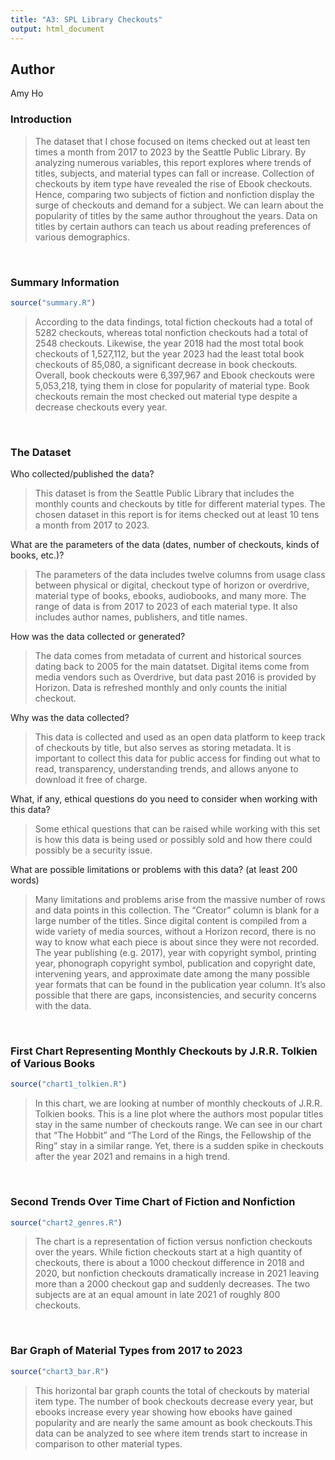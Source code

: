 ```yaml
---
title: "A3: SPL Library Checkouts"
output: html_document
---
```


## Author
Amy Ho

### Introduction

> The dataset that I chose focused on items checked out at least ten times a month from 2017 to 2023 by the Seattle Public Library. By analyzing numerous variables, this report explores where trends of titles, subjects, and material types can fall or increase. Collection of checkouts by item type have revealed the rise of Ebook checkouts. Hence, comparing two subjects of fiction and nonfiction display the surge of checkouts and demand for a subject. We can learn about the popularity of titles by the same author throughout the years. Data on titles by certain authors can teach us about reading preferences of various demographics. 

</br>

### Summary Information
```r
source("summary.R")
```

> According to the data findings, total fiction checkouts had a total of 5282 checkouts, whereas total nonfiction checkouts had a total of 2548 checkouts. Likewise, the year 2018 had the most total book checkouts of 1,527,112, but the year 2023 had the least total book checkouts of 85,080, a significant decrease in book checkouts. Overall, book checkouts were 6,397,967 and Ebook checkouts were 5,053,218, tying them in close for popularity of material type. Book checkouts remain the most checked out material type despite a decrease checkouts every year. 

</br>

### The Dataset

Who collected/published the data?  

> This dataset is from the Seattle Public Library that includes the monthly counts and checkouts by title for different material types. The chosen dataset in this report is for items checked out at least 10 tens a month from 2017 to 2023. 

What are the parameters of the data (dates, number of checkouts, kinds of books, etc.)?

>  The parameters of the data includes twelve columns from usage class between physical or digital, checkout type of horizon or overdrive, material type of books, ebooks, audiobooks, and many more. The range of data is from 2017 to 2023 of each material type. It also includes author names, publishers, and title names. 

How was the data collected or generated?  

> The data comes from metadata of current and historical sources dating back to 2005 for the main datatset. Digital items come from media vendors such as Overdrive, but data past 2016 is provided by Horizon. Data is refreshed monthly and only counts the initial checkout.

Why was the data collected?

> This data is collected and used as an open data platform to keep track of checkouts by title, but also serves as storing metadata. It is important to collect this data for public access for finding out what to read, transparency, understanding trends, and allows anyone to download it free of charge. 

What, if any, ethical questions do you need to consider when working with this data?  

> Some ethical questions that can be raised while working with this set is how this data is being used or possibly sold and how there could possibly be a security issue.

What are possible limitations or problems with this data?   (at least 200 words)

> Many limitations and problems arise from the massive number of rows and data points in this collection. The "Creator" column is blank for a large number of the titles. Since digital content is compiled from a wide variety of media sources, without a Horizon record, there is no way to know what each piece is about since they were not recorded. The year publishing (e.g. 2017), year with copyright symbol, printing year, phonograph copyright symbol, publication and copyright date, intervening years, and approximate date among the many possible year formats that can be found in the publication year column. It's also possible that there are gaps, inconsistencies, and security concerns with the data.

</br>

### First Chart Representing Monthly Checkouts by J.R.R. Tolkien of Various Books
```r
source("chart1_tolkien.R")
```

> In this chart, we are looking at number of monthly checkouts of J.R.R. Tolkien books. This is a line plot where the authors most popular titles stay in the same number of checkouts range. We can see in our chart that "The Hobbit" and "The Lord of the Rings, the Fellowship of the Ring" stay in a similar range. Yet, there is a sudden spike in checkouts after the year 2021 and remains in a high trend. 

</br>

### Second Trends Over Time Chart of Fiction and Nonfiction
```r
source("chart2_genres.R")
```

> The chart is a representation of fiction versus nonfiction checkouts over the years. While fiction checkouts start at a high quantity of checkouts, there is about a 1000 checkout difference in 2018 and 2020, but nonfiction checkouts dramatically increase in 2021 leaving more than a 2000 checkout gap and suddenly decreases. The two subjects are at an equal amount in late 2021 of roughly 800 checkouts.

</br>

### Bar Graph of Material Types from 2017 to 2023
```r
source("chart3_bar.R")
```

> This horizontal bar graph counts the total of checkouts by material item type. The number of book checkouts decrease every year, but ebooks increase every year showing how ebooks have gained popularity and are nearly the same amount as book checkouts.This data can be analyzed to see where item trends start to increase in comparison to other material types. 

